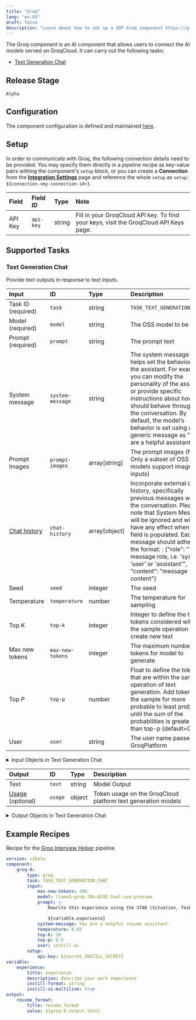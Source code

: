 ```yaml
---
title: "Groq"
lang: "en-US"
draft: false
description: "Learn about how to set up a VDP Groq component https://github.com/instill-ai/instill-core"
---
```


The Groq component is an AI component that allows users to connect the AI models served on GroqCloud.
It can carry out the following tasks:

- [Text Generation Chat](#text-generation-chat)



## Release Stage

`Alpha`



## Configuration

The component configuration is defined and maintained [here](https://github.com/instill-ai/component/blob/main/ai/groq/v0/config/definition.json).




## Setup




In order to communicate with Groq, the following connection details need to be
provided. You may specify them directly in a pipeline recipe as key-value pairs
withing the component's `setup` block, or you can create a **Connection** from
the [**Integration Settings**](https://www.instill.tech/docs/vdp/integration)
page and reference the whole `setup` as `setup:
${connection.<my-connection-id>}`.

| Field | Field ID | Type | Note |
| :--- | :--- | :--- | :--- |
| API Key | `api-key` | string | Fill in your GroqCloud API key. To find your keys, visit the GroqCloud API Keys page.  |






## Supported Tasks

### Text Generation Chat

Provide text outputs in response to text inputs.


| Input | ID | Type | Description |
| :--- | :--- | :--- | :--- |
| Task ID (required) | `task` | string | `TASK_TEXT_GENERATION_CHAT` |
| Model (required) | `model` | string | The OSS model to be used |
| Prompt (required) | `prompt` | string | The prompt text |
| System message | `system-message` | string | The system message helps set the behavior of the assistant. For example, you can modify the personality of the assistant or provide specific instructions about how it should behave throughout the conversation. By default, the model’s behavior is set using a generic message as "You are a helpful assistant." |
| Prompt Images | `prompt-images` | array[string] | The prompt images (Note: Only a subset of OSS models support image inputs) |
| [Chat history](#chat-history) | `chat-history` | array[object] | Incorporate external chat history, specifically previous messages within the conversation. Please note that System Message will be ignored and will not have any effect when this field is populated. Each message should adhere to the format: : \{"role": "The message role, i.e. 'system', 'user' or 'assistant'", "content": "message content"\} |
| Seed | `seed` | integer | The seed |
| Temperature | `temperature` | number | The temperature for sampling |
| Top K | `top-k` | integer | Integer to define the top tokens considered within the sample operation to create new text |
| Max new tokens | `max-new-tokens` | integer | The maximum number of tokens for model to generate |
| Top P | `top-p` | number | Float to define the tokens that are within the sample operation of text generation. Add tokens in the sample for more probable to least probable until the sum of the probabilities is greater than top-p (default=0.5) |
| User | `user` | string | The user name passed to GroqPlatform |



<details>
<summary> Input Objects in Text Generation Chat</summary>



#### Chat history

| Field | Field ID | Type | Note |
| :--- | :--- | :--- | :--- |
| [Content](#content) | `content` | array | The message content  |
| Role | `role` | string | The message role, i.e. 'system', 'user' or 'assistant'  |





#### Content

| Field | Field ID | Type | Note |
| :--- | :--- | :--- | :--- |
| [Image URL](#image-url) | `image-url` | object | The image URL  |
| Text | `text` | string | The text content.  |
| Type | `type` | string | The type of the content part.  <br/>Enum: <br/><ul><li>text</li><li>image_url</li></ul>  |





#### Image URL

| Field | Field ID | Type | Note |
| :--- | :--- | :--- | :--- |
| URL | `url` | string | Either a URL of the image or the base64 encoded image data.  |



</details>







| Output | ID | Type | Description |
| :--- | :--- | :--- | :--- |
| Text | `text` | string | Model Output |
| [Usage](#usage) (optional) | `usage` | object | Token usage on the GroqCloud platform text generation models |




<details>
<summary> Output Objects in Text Generation Chat</summary>



#### Usage

| Field | Field ID | Type | Note |
| :--- | :--- | :--- | :--- |
| Input Tokens | `input-tokens` | number | The input tokens used by GroqCloud OSS models |
| Output Tokens | `output-tokens` | number | The output tokens generated by GroqCloud OSS models |



</details>






## Example Recipes

Recipe for the [Groq Interview Helper](https://instill.tech/instill-ai/pipelines/groq-interview-helper/playground) pipeline.

```yaml
version: v1beta
component:
    groq-0:
        type: groq
        task: TASK_TEXT_GENERATION_CHAT
        input:
            max-new-tokens: 300
            model: llama3-groq-70b-8192-tool-use-preview
            prompt: |-
                Rewrite this experience using the STAR (Situation, Task, Action, Result) method for a resume or CV:

                ${variable.experience}
            system-message: You are a helpful resume assistant.
            temperature: 0.05
            top-k: 10
            top-p: 0.5
            user: instill-ai
        setup:
            api-key: ${secret.INSTILL_SECRET}
variable:
    experience:
        title: experience
        description: describe your work experience
        instill-format: string
        instill-ui-multiline: true
output:
    resume_format:
        title: resume_format
        value: ${groq-0.output.text}
```

